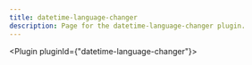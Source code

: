 ---
title: datetime-language-changer
description: Page for the datetime-language-changer plugin.
---


<Plugin pluginId={"datetime-language-changer"}></Plugin>